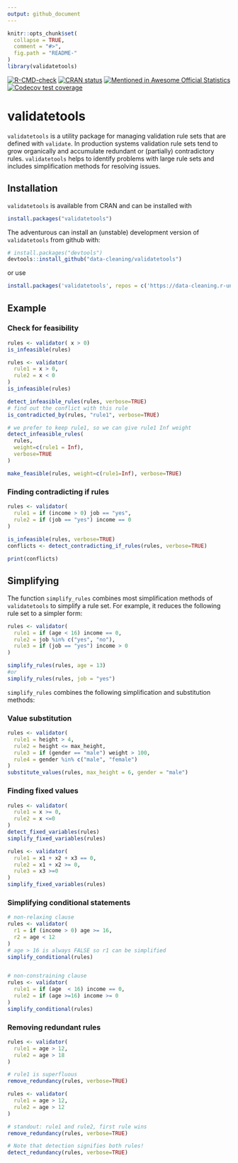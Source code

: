 ```yaml
---
output: github_document
---
```


<!-- README.md is generated from README.Rmd. Please edit that file -->

```r
knitr::opts_chunk$set(
  collapse = TRUE,
  comment = "#>",
  fig.path = "README-"
)
library(validatetools)
```

<!-- badges: start -->
[![R-CMD-check](https://github.com/data-cleaning/validatetools/actions/workflows/R-CMD-check.yaml/badge.svg)](https://github.com/data-cleaning/validatetools/actions/workflows/R-CMD-check.yaml)
[![CRAN status](https://www.r-pkg.org/badges/version/validatetools)](https://CRAN.R-project.org/package=validatetools)
[![Mentioned in Awesome Official Statistics](https://awesome.re/mentioned-badge.svg)](http://www.awesomeofficialstatistics.org)
[![Codecov test coverage](https://codecov.io/gh/data-cleaning/validatetools/graph/badge.svg)](https://app.codecov.io/gh/data-cleaning/validatetools)
<!-- badges: end -->

# validatetools

`validatetools` is a utility package for managing validation rule sets that are defined with `validate`.
In production systems validation rule sets tend to grow organically and accumulate redundant or (partially)
contradictory rules. `validatetools` helps to identify problems with large rule sets and includes simplification
methods for resolving issues.

## Installation

`validatetools` is available from CRAN and can be installed with

```r
install.packages("validatetools")
```

The adventurous can install an (unstable) development version of `validatetools` from github with:

``` r
# install.packages("devtools")
devtools::install_github("data-cleaning/validatetools")
```
or use

```r
install.packages('validatetools', repos = c('https://data-cleaning.r-universe.dev', 'https://cloud.r-project.org'))
```

## Example

### Check for feasibility

```r
rules <- validator( x > 0)
is_infeasible(rules)

rules <- validator(
  rule1 = x > 0,
  rule2 = x < 0
)
is_infeasible(rules)

detect_infeasible_rules(rules, verbose=TRUE)
# find out the conflict with this rule
is_contradicted_by(rules, "rule1", verbose=TRUE)

# we prefer to keep rule1, so we can give rule1 Inf weight
detect_infeasible_rules(
  rules, 
  weight=c(rule1 = Inf), 
  verbose=TRUE
)

make_feasible(rules, weight=c(rule1=Inf), verbose=TRUE)
```

### Finding contradicting if rules


```r
rules <- validator(
  rule1 = if (income > 0) job == "yes",
  rule2 = if (job == "yes") income == 0
)
    
is_infeasible(rules, verbose=TRUE)
conflicts <- detect_contradicting_if_rules(rules, verbose=TRUE)
```


```r
print(conflicts)
```

## Simplifying 

The function `simplify_rules` combines most simplification methods of `validatetools` to simplify a rule set.
For example, it reduces the following rule set to a simpler form:

```r
rules <- validator(
  rule1 = if (age < 16) income == 0,
  rule2 = job %in% c("yes", "no"),
  rule3 = if (job == "yes") income > 0
)

simplify_rules(rules, age = 13)
#or 
simplify_rules(rules, job = "yes")
```

`simplify_rules` combines the following simplification and substitution methods:


### Value substitution

```r
rules <- validator( 
  rule1 = height > 4,
  rule2 = height <= max_height,
  rule3 = if (gender == "male") weight > 100,
  rule4 = gender %in% c("male", "female")
)
substitute_values(rules, max_height = 6, gender = "male")
```

### Finding fixed values

```r
rules <- validator( 
  rule1 = x >= 0, 
  rule2 = x <=0
)
detect_fixed_variables(rules)
simplify_fixed_variables(rules)

rules <- validator(
  rule1 = x1 + x2 + x3 == 0,
  rule2 = x1 + x2 >= 0,
  rule3 = x3 >=0
)
simplify_fixed_variables(rules)
```

### Simplifying conditional statements

```r
# non-relaxing clause
rules <- validator( 
  r1 = if (income > 0) age >= 16,
  r2 = age < 12
)
# age > 16 is always FALSE so r1 can be simplified
simplify_conditional(rules)


# non-constraining clause
rules <- validator( 
  rule1 = if (age  < 16) income == 0,
  rule2 = if (age >=16) income >= 0
)
simplify_conditional(rules)
```

### Removing redundant rules

```r
rules <- validator(
  rule1 = age > 12,
  rule2 = age > 18
)

# rule1 is superfluous
remove_redundancy(rules, verbose=TRUE)

rules <- validator(
  rule1 = age > 12,
  rule2 = age > 12
)

# standout: rule1 and rule2, first rule wins
remove_redundancy(rules, verbose=TRUE)

# Note that detection signifies both rules!
detect_redundancy(rules, verbose=TRUE)
```
